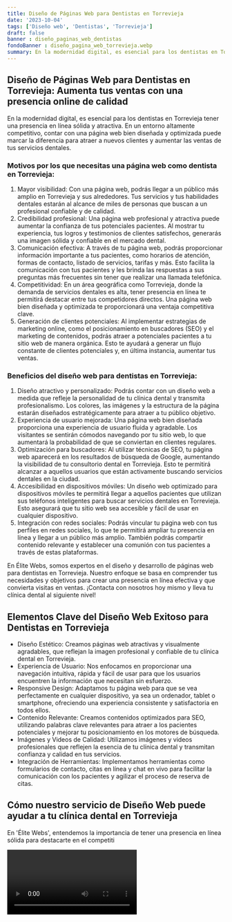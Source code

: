 ```yaml
---
title: Diseño de Páginas Web para Dentistas en Torrevieja
date: '2023-10-04'
tags: ['Diseño web', 'Dentistas', 'Torrevieja']
draft: false
banner : diseño_paginas_web_dentistas
fondoBanner : diseño_pagina_web_torrevieja.webp
summary: En la modernidad digital, es esencial para los dentistas en Torrevieja tener una presencia en línea sólida y atractiva. En un entorno altamente competitivo, contar con una página web bien diseñada y optimizada puede marcar la diferencia para atraer a nuevos clientes y aumentar las ventas de tus servicios dentales.
---
```


## Diseño de Páginas Web para Dentistas en Torrevieja: Aumenta tus ventas con una presencia online de calidad

En la modernidad digital, es esencial para los dentistas en Torrevieja tener una presencia en línea sólida y atractiva. En un entorno altamente competitivo, contar con una página web bien diseñada y optimizada puede marcar la diferencia para atraer a nuevos clientes y aumentar las ventas de tus servicios dentales.

### Motivos por los que necesitas una página web como dentista en Torrevieja:

1. Mayor visibilidad: Con una página web, podrás llegar a un público más amplio en Torrevieja y sus alrededores. Tus servicios y tus habilidades dentales estarán al alcance de miles de personas que buscan a un profesional confiable y de calidad.
2. Credibilidad profesional: Una página web profesional y atractiva puede aumentar la confianza de tus potenciales pacientes. Al mostrar tu experiencia, tus logros y testimonios de clientes satisfechos, generarás una imagen sólida y confiable en el mercado dental.
3. Comunicación efectiva: A través de tu página web, podrás proporcionar información importante a tus pacientes, como horarios de atención, formas de contacto, listado de servicios, tarifas y más. Esto facilita la comunicación con tus pacientes y les brinda las respuestas a sus preguntas más frecuentes sin tener que realizar una llamada telefónica.
4. Competitividad: En un área geográfica como Torrevieja, donde la demanda de servicios dentales es alta, tener presencia en línea te permitirá destacar entre tus competidores directos. Una página web bien diseñada y optimizada te proporcionará una ventaja competitiva clave.
5. Generación de clientes potenciales: Al implementar estrategias de marketing online, como el posicionamiento en buscadores (SEO) y el marketing de contenidos, podrás atraer a potenciales pacientes a tu sitio web de manera orgánica. Esto te ayudará a generar un flujo constante de clientes potenciales y, en última instancia, aumentar tus ventas.

### Beneficios del diseño web para dentistas en Torrevieja:

1. Diseño atractivo y personalizado: Podrás contar con un diseño web a medida que refleje la personalidad de tu clínica dental y transmita profesionalismo. Los colores, las imágenes y la estructura de la página estarán diseñados estratégicamente para atraer a tu público objetivo.
2. Experiencia de usuario mejorada: Una página web bien diseñada proporciona una experiencia de usuario fluida y agradable. Los visitantes se sentirán cómodos navegando por tu sitio web, lo que aumentará la probabilidad de que se conviertan en clientes regulares.
3. Optimización para buscadores: Al utilizar técnicas de SEO, tu página web aparecerá en los resultados de búsqueda de Google, aumentando la visibilidad de tu consultorio dental en Torrevieja. Esto te permitirá alcanzar a aquellos usuarios que están activamente buscando servicios dentales en la ciudad.
4. Accesibilidad en dispositivos móviles: Un diseño web optimizado para dispositivos móviles te permitirá llegar a aquellos pacientes que utilizan sus teléfonos inteligentes para buscar servicios dentales en Torrevieja. Esto asegurará que tu sitio web sea accesible y fácil de usar en cualquier dispositivo.
5. Integración con redes sociales: Podrás vincular tu página web con tus perfiles en redes sociales, lo que te permitirá ampliar tu presencia en línea y llegar a un público más amplio. También podrás compartir contenido relevante y establecer una comunión con tus pacientes a través de estas plataformas.

En Élite Webs, somos expertos en el diseño y desarrollo de páginas web para dentistas en Torrevieja. Nuestro enfoque se basa en comprender tus necesidades y objetivos para crear una presencia en línea efectiva y que convierta visitas en ventas. ¡Contacta con nosotros hoy mismo y lleva tu clínica dental al siguiente nivel!

<GifSeo />

<Cta />

## Elementos Clave del Diseño Web Exitoso para Dentistas en Torrevieja

- Diseño Estético: Creamos páginas web atractivas y visualmente agradables, que reflejan la imagen profesional y confiable de tu clínica dental en Torrevieja.
- Experiencia de Usuario: Nos enfocamos en proporcionar una navegación intuitiva, rápida y fácil de usar para que los usuarios encuentren la información que necesitan sin esfuerzo.
- Responsive Design: Adaptamos tu página web para que se vea perfectamente en cualquier dispositivo, ya sea un ordenador, tablet o smartphone, ofreciendo una experiencia consistente y satisfactoria en todos ellos.
- Contenido Relevante: Creamos contenidos optimizados para SEO, utilizando palabras clave relevantes para atraer a los pacientes potenciales y mejorar tu posicionamiento en los motores de búsqueda.
- Imágenes y Videos de Calidad: Utilizamos imágenes y videos profesionales que reflejen la esencia de tu clínica dental y transmitan confianza y calidad en tus servicios.
- Integración de Herramientas: Implementamos herramientas como formularios de contacto, citas en línea y chat en vivo para facilitar la comunicación con los pacientes y agilizar el proceso de reserva de citas.

## Cómo nuestro servicio de Diseño Web puede ayudar a tu clínica dental en Torrevieja

En 'Élite Webs', entendemos la importancia de tener una presencia en línea sólida para destacarte en el competiti

<Video />

<CtaBot job='Dentistas' city='Torrevieja'/>

<Gmaps query='Torrevieja+españa+maps' />